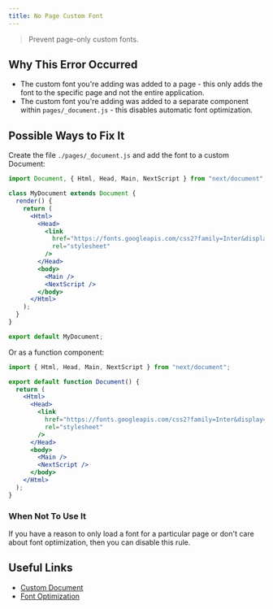 ```yaml
---
title: No Page Custom Font
---
```


> Prevent page-only custom fonts.

## Why This Error Occurred

- The custom font you're adding was added to a page - this only adds the font to the specific page and not the entire application.
- The custom font you're adding was added to a separate component within `pages/_document.js` - this disables automatic font optimization.

## Possible Ways to Fix It

Create the file `./pages/_document.js` and add the font to a custom Document:

```jsx filename="pages/_document.js"
import Document, { Html, Head, Main, NextScript } from "next/document";

class MyDocument extends Document {
  render() {
    return (
      <Html>
        <Head>
          <link
            href="https://fonts.googleapis.com/css2?family=Inter&display=optional"
            rel="stylesheet"
          />
        </Head>
        <body>
          <Main />
          <NextScript />
        </body>
      </Html>
    );
  }
}

export default MyDocument;
```

Or as a function component:

```jsx filename="pages/_document.js"
import { Html, Head, Main, NextScript } from "next/document";

export default function Document() {
  return (
    <Html>
      <Head>
        <link
          href="https://fonts.googleapis.com/css2?family=Inter&display=optional"
          rel="stylesheet"
        />
      </Head>
      <body>
        <Main />
        <NextScript />
      </body>
    </Html>
  );
}
```

### When Not To Use It

If you have a reason to only load a font for a particular page or don't care about font optimization, then you can disable this rule.

## Useful Links

- [Custom Document](/docs/pages/building-your-application/routing/custom-document)
- [Font Optimization](/docs/pages/building-your-application/optimizing/fonts)

